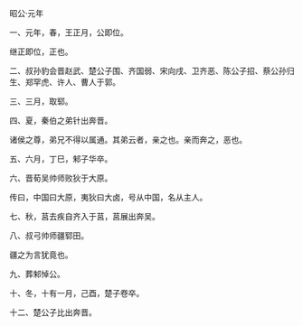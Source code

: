 

昭公·元年

一、元年，春，王正月，公即位。

继正即位，正也。

二、叔孙豹会晋赵武、楚公子围、齐国弱、宋向戌、卫齐恶、陈公子招、蔡公孙归生、郑罕虎、许人、曹人于郭。

三、三月，取郓。

四、夏，秦伯之弟针出奔晋。

诸侯之尊，弟兄不得以属通。其弟云者，亲之也。亲而奔之，恶也。

五、六月，丁巳，邾子华卒。

六、晋荀吴帅师败狄于大原。

传曰，中国曰大原，夷狄曰大卤，号从中国，名从主人。

七、秋，莒去疾自齐入于莒，莒展出奔吴。

八、叔弓帅师疆郓田。

疆之为言犹竟也。

九、葬邾悼公。

十、冬，十有一月，己酉，楚子卷卒。

十二、楚公子比出奔晋。

